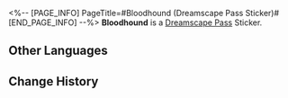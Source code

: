 <%-- [PAGE_INFO]
PageTitle=#Bloodhound (Dreamscape Pass Sticker)#
[END_PAGE_INFO] --%>
{{Stub|Location information}}
{{Item Infobox
|title       = Bloodhound
|id          = 223703
|image       = Dreamscape Pass Sticker Bloodhound.png{{subst:void|<!--$UPLOAD:<<SpriteOutput/TravelBrochure/StickFigures/223703.png>-<Dreamscape Pass Sticker Bloodhound.png>-<Item Icons>>-->}}
|type        = Dreamscape Pass Sticker
|type2       = Stars in the Dream Stickers
|invCategory = 
|rarity      = 4
|effect      = 
|description = Digital stickers that can be used to decorate the pages of the Dreamtour Handbook. They come in many different styles.
|source1     = [[Unlocked by Default]]
}}
{{Description|"The Core" &mdash; A good dog always knows who to bite.}}
'''Bloodhound''' is a [[Dreamscape Pass]] Sticker.

==Other Languages==
{{Other Languages
|en   = Bloodhound
|zhs  = 猎犬
|zht  = 獵犬
|ja   = ハウンド
|ko   = 사냥개
|es   = Sabueso
|fr   = Fin-Limier
|ru   = Гончие
|th   = Bloodhound
|vi   = Bloodhound
|de   = Bluthund
|id   = Bloodhound
|pt   = Cão de Caça
}}

==Change History==
{{Change History|2.1}}
